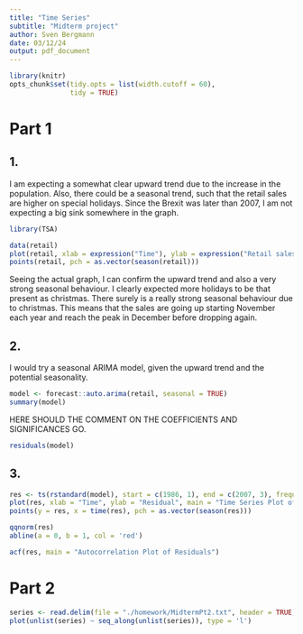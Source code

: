 ```yaml
---
title: "Time Series"
subtitle: "Midterm project"
author: Sven Bergmann
date: 03/12/24
output: pdf_document
---
```


```r
library(knitr)
opts_chunk$set(tidy.opts = list(width.cutoff = 60),
               tidy = TRUE)
```

# Part 1

## 1.

I am expecting a somewhat clear upward trend due to the increase in the population.
Also, there could be a seasonal trend, such that the retail sales are higher on special holidays.
Since the Brexit was later than 2007, I am not expecting a big sink somewhere in the graph.

```r
library(TSA)
```
```r
data(retail)
plot(retail, xlab = expression("Time"), ylab = expression("Retail sales"), main = expression("Time Series Plot of Retail sales"))
points(retail, pch = as.vector(season(retail)))
```

Seeing the actual graph, I can confirm the upward trend and also a very strong seasonal behaviour.
I clearly expected more holidays to be that present as christmas.
There surely is a really strong seasonal behaviour due to christmas.
This means that the sales are going up starting November each year and reach the peak in December before dropping again.

## 2.

I would try a seasonal ARIMA model, given the upward trend and the potential seasonality.

```r
model <- forecast::auto.arima(retail, seasonal = TRUE)
summary(model)
```

HERE SHOULD THE COMMENT ON THE COEFFICIENTS AND SIGNIFICANCES GO.
```r
residuals(model)
```

## 3.

```r
res <- ts(rstandard(model), start = c(1986, 1), end = c(2007, 3), frequency = 12)
plot(res, xlab = "Time", ylab = "Residual", main = "Time Series Plot of Residuals")
points(y = res, x = time(res), pch = as.vector(season(res)))
```
```r
qqnorm(res)
abline(a = 0, b = 1, col = 'red')
```
```r
acf(res, main = "Autocorrelation Plot of Residuals")
```

# Part 2

```r
series <- read.delim(file = "./homework/MidtermPt2.txt", header = TRUE, sep = " ")
plot(unlist(series) ~ seq_along(unlist(series)), type = 'l')
```
